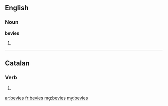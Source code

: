 ==English==

===Noun===
'''bevies'''

# {{plural of|bevy}}

----

==Catalan==

===Verb===
{{head|ca|verb form}}

# {{ca-verb form of|p=2|n=sg|t=impf|m=ind|beure}}

[[ar:bevies]]
[[fr:bevies]]
[[mg:bevies]]
[[my:bevies]]